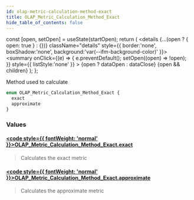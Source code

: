 ```yaml
---
id: olap-metric-calculation-method-exact
title: OLAP_Metric_Calculation_Method_Exact
hide_table_of_contents: false
---
```







  const [open, setOpen] = useState(startOpen);
  return (
    <details {...(open ? { open: true } : {})} className="details" style={{ border:'none', boxShadow:'none', background:'var(--ifm-background-color)' }}>
      <summary
        onClick={(e) => {
          e.preventDefault();
          setOpen((open) => !open);
        }}
        style={{ listStyle:'none' }}
      >
      {open ? dataOpen : dataClose}
      </summary>
      {open && children}
    </details>
  );
};








Method used to calculate


```graphql
enum OLAP_Metric_Calculation_Method_Exact {
  exact
  approximate
}
```




### Values

#### [<code style={{ fontWeight: 'normal' }}>OLAP_Metric_Calculation_Method_Exact.<b>exact</b></code>](#)  
> 
> 
> Calculates the exact metric
> 

#### [<code style={{ fontWeight: 'normal' }}>OLAP_Metric_Calculation_Method_Exact.<b>approximate</b></code>](#)  
> 
> 
> Calculates the approximate metric
> 



